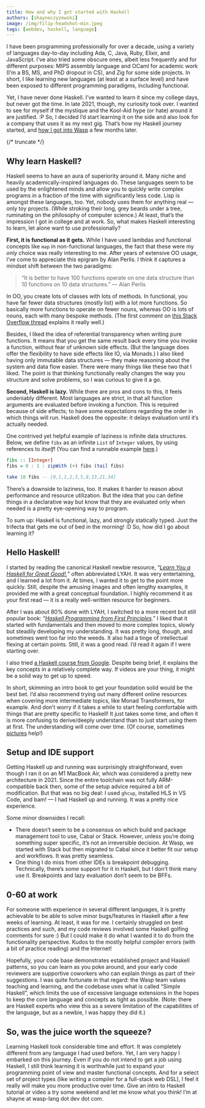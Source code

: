 ```yaml
---
title: How and why I got started with Haskell
authors: [shayneczyzewski]
image: /img/filip-headshot-min.jpeg
tags: [webdev, haskell, language]
---
```




I have been programming professionally for over a decade, using a variety of languages day-to-day including Ada, C, Java, Ruby, Elixir, and JavaScript. I’ve also tried some obscure ones, albeit less frequently and for different purposes: MIPS assembly language and OCaml for academic work (I’m a BS, MS, and PhD dropout in CS), and Zig for some side projects. In short, I like learning new languages (at least at a surface level) and have been exposed to different programming paradigms, including functional.

Yet, I have never done Haskell. I’ve wanted to learn it since my college days, but never got the time. In late 2021, though, my curiosity took over. I wanted to see for myself if the mystique and the Kool-Aid hype (or hate) around it are justified. :P So, I decided I’d start learning it on the side and also look for a company that uses it as my next gig. That’s how my Haskell journey started, and [how I got into Wasp](https://wasp.sh/blog/2021/12/21/shayne-intro) a few months later.

{/* truncate */}

## Why learn Haskell?

Haskell seems to have an aura of superiority around it. Many niche and heavily academically-inspired languages do. These languages seem to be used by the enlightened minds and allow you to quickly write complex programs in a fraction of the time with significantly less code. Lisp is amongst these languages, too. Yet, nobody uses them for anything real — only toy projects. (While stroking their long, grey beards under a tree, ruminating on the philosophy of computer science.) At least, that’s the impression I got in college and at work. So, what makes Haskell interesting to learn, let alone want to use professionally?

**First, it is functional as it gets.** While I have used lambdas and functional concepts like `map` in non-functional languages, the fact that these were my _only_ choice was really interesting to me. After years of extensive OO usage, I’ve come to appreciate this epigram by Alan Perlis. I think it captures a mindset shift between the two paradigms:

> “It is better to have 100 functions operate on one data structure than 10 functions on 10 data structures.” — Alan Perlis

In OO, you create lots of classes with lots of methods. In functional, you have far fewer data structures (mostly list) with a lot more functions. So basically more functions to operate on fewer nouns, whereas OO is lots of nouns, each with many bespoke methods. (The first comment on [this Stack Overflow thread](https://stackoverflow.com/questions/6016271/why-is-it-better-to-have-100-functions-operate-on-one-data-structure-than-10-fun) explains it really well.)

Besides, I liked the idea of referential transparency when writing pure functions. It means that you get the same result back every time you invoke a function, without fear of unknown side effects. (But the language does offer the flexibility to have side effects like IO, via Monads.) I also liked having only immutable data structures — they make reasoning about the system and data flow easier. There were many things like these two that I liked. The point is that thinking functionally really changes the way you structure and solve problems, so I was curious to give it a go.

**Second, Haskell is lazy.** While there are pros and cons to this, it feels undeniably different. Most languages are strict, in that all function arguments are evaluated before invoking a function. This is required because of side effects; to have some expectations regarding the order in which things will run. Haskell does the opposite: it delays evaluation until it’s actually needed.

One contrived yet helpful example of laziness is infinite data structures. Below, we define `fibs` as an infinite `List` of `Integer` values, by using references to _itself_! (You can find a runnable example [here](https://replit.com/@ShayneCzyzewsk1/LazyHaskellExample?v=1#Main.hs).)

```haskell
fibs :: [Integer]
fibs = 0 : 1 : zipWith (+) fibs (tail fibs)

take 10 fibs -- [0,1,1,2,3,5,8,13,21,34]
```

There’s a downside to laziness, too. It makes it harder to reason about performance and resource utilization. But the idea that you can define things in a declarative way but know that they are evaluated only when needed is a pretty eye-opening way to program.

To sum up: Haskell is functional, lazy, and strongly statically typed. Just the trifecta that gets me out of bed in the morning! :D So, how did I go about learning it?

## Hello Haskell!

I started by reading the canonical Haskell newbie resource, “_[Learn You a Haskell for Great Good!](http://learnyouahaskell.com/),_” often abbreviated LYAH. It was very entertaining, and I learned a lot from it. At times, I wanted it to get to the point more quickly. Still, despite the amusing images and often lengthy examples, it provided me with a great conceptual foundation. I highly recommend it as your first read — it is a really well-written resource for beginners.

After I was about 80% done with LYAH, I switched to a more recent but still popular book: “_[Haskell Programming from First Principles](https://haskellbook.com/)_.” I liked that it started with fundamentals and then moved to more complex topics, slowly but steadily developing my understanding. It was pretty long, though, and sometimes went too far into the weeds. It also had a tinge of intellectual flexing at certain points. Still, it was a good read. I’d read it again if I were starting over.

I also tried [a Haskell course from Google](https://github.com/google/haskell-trainings). Despite being brief, it explains the key concepts in a relatively complete way. If videos are your thing, it might be a solid way to get up to speed.

In short, skimming an intro book to get your foundation solid would be the best bet. I’d also recommend trying out many different online resources when covering more intermediate topics, like Monad Transformers, for example. And don’t worry if it takes a while to start feeling comfortable with things that are pretty specific to Haskell! It just takes some time, and often it is more confusing to derive/deeply understand than to just start using them at first. The understanding will come over time. (Of course, sometimes [pictures](https://adit.io/posts/2013-04-17-functors,_applicatives,_and_monads_in_pictures.html) help!)

## Setup and IDE support

Getting Haskell up and running was surprisingly straightforward, even though I ran it on an M1 MacBook Air, which was considered a pretty new architecture in 2021. Since the entire toolchain was not fully ARM-compatible back then, some of the setup advice required a bit of modification. But that was no big deal: I used `ghcup`, installed HLS in VS Code, and bam! — I had Haskell up and running. It was a pretty nice experience.

Some minor downsides I recall:

- There doesn’t seem to be a consensus on which build and package management tool to use, Cabal or Stack. However, unless you’re doing something super specific, it’s not an irreversible decision. At Wasp, we started with Stack but then migrated to Cabal since it better fit our setup and workflows. It was pretty seamless.
- One thing I do miss from other IDEs is breakpoint debugging. Technically, there’s _some_ support for it in Haskell, but I don’t think many use it. Breakpoints and lazy evaluation don’t seem to be BFFs.

## 0-60 at work

For someone with experience in several different languages, it is pretty achievable to be able to solve minor bugs/features in Haskell after a few weeks of learning. At least, it was for me. I certainly struggled on best practices and such, and my code reviews involved some Haskell golfing comments for sure :) But I could make it do what I wanted it to do from the functionality perspective. Kudos to the mostly helpful compiler errors (with a bit of practice reading) and the Internet!

Hopefully, your code base demonstrates established project and Haskell patterns, so you can learn as you poke around, and your early code reviewers are supportive coworkers who can explain things as part of their suggestions. I was quite fortunate in that regard: the Wasp team values teaching and learning, and the codebase uses what is called “Simple Haskell”, which limits the use of excessive language extensions in the hopes to keep the core language and concepts as tight as possible. (Note: there are Haskell experts who view this as a severe limitation of the capabilities of the language, but as a newbie, I was happy they did it.)

## So, was the juice worth the squeeze?

Learning Haskell took considerable time and effort. It was completely different from any language I had used before. Yet, I am very happy I embarked on this journey. Even if you do not intend to get a job using Haskell, I still think learning it is worthwhile just to expand your programming point of view and master functional concepts. And for a select set of project types (like writing a compiler for a full-stack web DSL), I feel it really will make you more productive over time. Give an intro to Haskell tutorial or video a try some weekend and let me know what you think! I’m at shayne at wasp-lang dot dev dot com.
